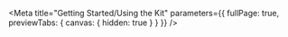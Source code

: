 
<Meta
  title="Getting Started/Using the Kit"
  parameters={{ fullPage: true, previewTabs: { canvas: { hidden: true } } }}
/>

<UsingTheKit />
